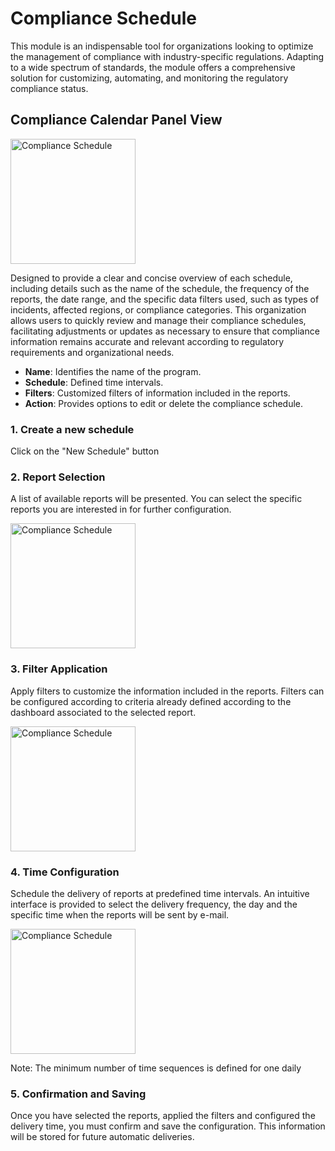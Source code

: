 # Compliance Schedule


This module is an indispensable tool for organizations looking to optimize the management of compliance with industry-specific regulations. Adapting to a wide spectrum of standards, the module offers a comprehensive solution for customizing, automating, and monitoring the regulatory compliance status.

## Compliance Calendar Panel View

<img
  height="200"
  noZoom
  className="block rounded-xl"
  src="/assets/images/compliance/list_schedule_compliance.png"
  alt="Compliance Schedule"
/>

Designed to provide a clear and concise overview of each schedule, including details such as the name of the schedule, the frequency of the reports, the date range, and the specific data filters used, such as types of incidents, affected regions, or compliance categories. This organization allows users to quickly review and manage their compliance schedules, facilitating adjustments or updates as necessary to ensure that compliance information remains accurate and relevant according to regulatory requirements and organizational needs.

- **Name**: Identifies the name of the program.
- **Schedule**: Defined time intervals.
- **Filters**: Customized filters of information included in the reports.
- **Action**: Provides options to edit or delete the compliance schedule.

### 1. Create a new schedule
Click on the "New Schedule" button

### 2. Report Selection
A list of available reports will be presented. You can select the specific reports you are interested in for further configuration.

<img
  height="200"
  noZoom
  className="block rounded-xl"
  src="/assets/images/compliance/create_compliance_schedule.png"
  alt="Compliance Schedule"
/>

### 3. Filter Application
Apply filters to customize the information included in the reports. Filters can be configured according to criteria already defined according to the dashboard associated to the selected report.

<img
  height="200"
  noZoom
  className="block rounded-xl"
  src="/assets/images/compliance/schedule_filters.png"
  alt="Compliance Schedule"
/>

### 4. Time Configuration
Schedule the delivery of reports at predefined time intervals. An intuitive interface is provided to select the delivery frequency, the day and the specific time when the reports will be sent by e-mail.

<img
  height="200"
  noZoom
  className="block rounded-xl"
  src="/assets/images/compliance/schedule_time.png"
  alt="Compliance Schedule"
/>

<Warning>
    Note: 
    The minimum number of time sequences is defined for one daily 
</Warning>

### 5. Confirmation and Saving

<Tip>
Once you have selected the reports, applied the filters and configured the delivery time, you must confirm and save the configuration. This information will be stored for future automatic deliveries.
</Tip>

